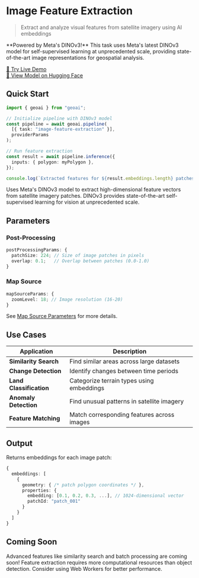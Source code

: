 
# Image Feature Extraction

> Extract and analyze visual features from satellite imagery using AI embeddings

<Callout type="default" emoji="🚀">
  **Powered by Meta's DINOv3!** This task uses Meta's latest DINOv3 model for self-supervised learning at unprecedented scale, 
  providing state-of-the-art image representations for geospatial analysis.
</Callout>

<VideoEmbed
  src="https://geobase-docs.s3.amazonaws.com/geobase-ai-assets/image-feature-extraction.mp4"
  title="Image Feature Extraction Demo"
/>

<div style={{ textAlign: 'center', marginTop: '1rem' }}>
  <a 
    href="https://docs.geobase.app/geoai-live/tasks/image-feature-extraction" 
    target="_blank" 
    rel="noopener noreferrer"
    style={{ 
      display: 'inline-flex', 
      alignItems: 'center', 
      gap: '0.5rem',
      padding: '0.5rem 1rem',
      backgroundColor: '#3b82f6',
      color: 'white',
      textDecoration: 'none',
      borderRadius: '0.375rem',
      fontWeight: '500',
      transition: 'background-color 0.2s'
    }}
    className="live-demo-button"
  >
    🚀 Try Live Demo
  </a>
</div>

<style jsx>{`
  .live-demo-button:hover {
    background-color: #2563eb !important;
  }
`}</style>

<div style={{ textAlign: 'center', marginTop: '0.5rem' }}>
  <a 
    href="https://huggingface.co/onnx-community/dinov3-vits16-pretrain-lvd1689m-ONNX" 
    target="_blank" 
    rel="noopener noreferrer"
    style={{ 
      fontSize: '0.875rem',
      color: '#6b7280',
      textDecoration: 'none'
    }}
  >
    🤗 View Model on Hugging Face
  </a>
</div>

## Quick Start

```typescript
import { geoai } from "geoai";

// Initialize pipeline with DINOv3 model
const pipeline = await geoai.pipeline(
  [{ task: "image-feature-extraction" }],
  providerParams
);

// Run feature extraction
const result = await pipeline.inference({
  inputs: { polygon: myPolygon },
});

console.log(`Extracted features for ${result.embeddings.length} patches`);
```

<Callout type="info" emoji="🎯">
  Uses Meta's DINOv3 model to extract high-dimensional feature vectors from satellite imagery patches. 
  DINOv3 provides state-of-the-art self-supervised learning for vision at unprecedented scale.
</Callout>

## Parameters

### Post-Processing

```typescript
postProcessingParams: {
  patchSize: 224; // Size of image patches in pixels
  overlap: 0.1;   // Overlap between patches (0.0-1.0)
}
```

### Map Source

```typescript
mapSourceParams: {
  zoomLevel: 18; // Image resolution (16-20)
}
```

See [Map Source Parameters](../concepts/InferenceParams#map-source-parameters) for more details.

## Use Cases

| Application           | Description                                    |
| --------------------- | ---------------------------------------------- |
| **Similarity Search** | Find similar areas across large datasets       |
| **Change Detection**  | Identify changes between time periods          |
| **Land Classification** | Categorize terrain types using embeddings     |
| **Anomaly Detection** | Find unusual patterns in satellite imagery     |
| **Feature Matching**  | Match corresponding features across images     |

## Output

Returns embeddings for each image patch:

```typescript
{
  embeddings: [
    {
      geometry: { /* patch polygon coordinates */ },
      properties: {
        embedding: [0.1, 0.2, 0.3, ...], // 1024-dimensional vector
        patchId: "patch_001"
      }
    }
  ]
}
```

## Coming Soon

<Callout type="info" emoji="🚧">
  Advanced features like similarity search and batch processing are coming soon!
</Callout>

<Callout type="warning" emoji="⚠️">
  Feature extraction requires more computational resources than object detection. Consider using Web Workers for better performance.
</Callout>
